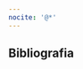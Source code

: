 ```yaml
---
nocite: '@*'
---
```

## Bibliografia {.unnumbered}

:::{#refs}
:::

`\printbibliography[heading=none]`{=latex}
